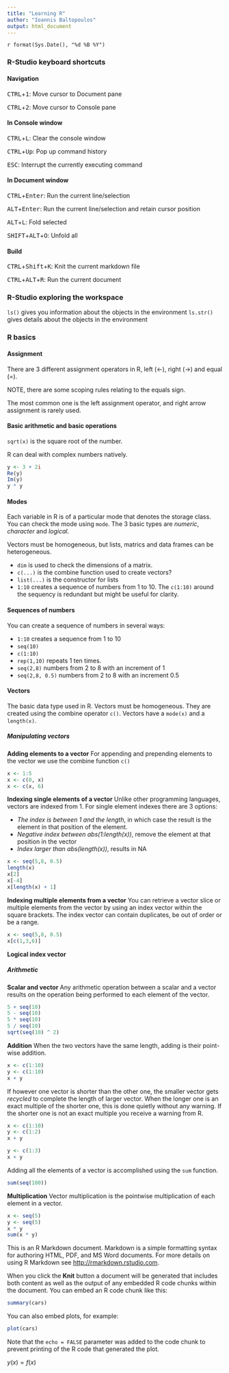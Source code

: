 ```yaml
---
title: "Learning R"
author: "Ioannis Baltopoulos"
output: html_document
---
```

`r format(Sys.Date(), "%d %B %Y")`

### R-Studio keyboard shortcuts

#### Navigation
<kbd>CTRL</kbd>+<kbd>1</kbd>: Move cursor to Document pane

<kbd>CTRL</kbd>+<kbd>2</kbd>: Move cursor to Console pane


#### In Console window
<kbd>CTRL</kbd>+<kbd>L</kbd>: Clear the console window

<kbd>CTRL</kbd>+<kbd>Up</kbd>: Pop up command history

<kbd>ESC</kbd>: Interrupt the currently executing command


#### In Document window
<kbd>CTRL</kbd>+<kbd>Enter</kbd>: Run the current line/selection

<kbd>ALT</kbd>+<kbd>Enter</kbd>: Run the current line/selection and retain cursor position

<kbd>ALT</kbd>+<kbd>L</kbd>: Fold selected

<kbd>SHIFT</kbd>+<kbd>ALT</kbd>+<kbd>O</kbd>: Unfold all

#### Build
<kbd>CTRL</kbd>+<kbd>Shift</kbd>+<kbd>K</kbd>: Knit the current markdown file

<kbd>CTRL</kbd>+<kbd>ALT</kbd>+<kbd>R</kbd>: Run the current document


### R-Studio exploring the workspace
`ls()` gives you information about the objects in the environment
`ls.str()` gives details about the objects in the environment


### R basics

#### Assignment
There are 3 different assignment operators in R, left (<-), right (->) and equal (=). 

NOTE, there are some scoping rules relating to the equals sign.

The most common one is the left assignment operator, and right arrow assignment is rarely used.


#### Basic arithmetic and basic operations
`sqrt(x)` is the square root of the number. 

R can deal with complex numbers natively.
```r
y <- 3 + 2i
Re(y)
Im(y)
y * y
```

#### Modes
Each variable in R is of a particular mode that denotes the storage class. You can check the mode using `mode`. The 3 basic types are *numeric*, *character* and *logical*.

Vectors must be homogeneous, but lists, matrics and data frames can be heterogeneous.

  * `dim` is used to check the dimensions of a matrix.
  * `c(...)` is the combine function used to create vectors?
  * `list(...)` is the constructor for lists
  * `1:10` creates a sequence of numbers from 1 to 10. The `c(1:10)` around the sequency is redundant but might be useful for clarity.

#### Sequences of numbers
You can create a sequence of numbers in several ways:

  * `1:10` creates a sequence from 1 to 10
  * `seq(10)`
  * `c(1:10)`
  * `rep(1,10)` repeats 1 ten times.
  * `seq(2,8)` numbers from 2 to 8 with an increment of 1
  * `seq(2,8, 0.5)` numbers from 2 to 8 with an increment 0.5


#### Vectors
The basic data type used in R. Vectors must be homogeneous. They are created using the combine operator `c()`. Vectors have a `mode(x)` and a `length(x)`. 

##### Manipulating vectors
**Adding elements to a vector**
For appending and prepending elements to the vector we use the combine function `c()`

```r
x <- 1:5
x <- c(0, x)
x <- c(x, 6)
```
**Indexing single elements of a vector**
Unlike other programming languages, vectors are indexed from 1. For single element indexes there are 3 options:

  * *The index is between 1 and the length*, in which case the result is the element in that position of the element.
  * *Negative index between abs(1:length(x))*, remove the element at that position in the vector
  * *Index larger than abs(length(x))*, results in NA
```r
x <- seq(5,8, 0.5)
length(x)
x[2]
x[-4]
x[length(x) + 1]
```

**Indexing multiple elements from a vector**
You can retrieve a vector slice or multiple elements from the vector by using an index vector within the square brackets. The index vector can contain duplicates, be out of order or be a range.
```r
x <- seq(5,8, 0.5)
x[c(1,3,6)]
```

**Logical index vector**


##### Arithmetic
**Scalar and vector**
Any arithmetic operation between a scalar and a vector results on the operation being performed to each element of the vector.

```r
5 + seq(10)
5 - seq(10)
5 * seq(10)
5 / seq(10)
sqrt(seq(10) ^ 2)
```

**Addition**
When the two vectors have the same length, adding is their point-wise addition.

```r
x <- c(1:10)
y <- c(1:10)
x + y
```

If however one vector is shorter than the other one, the smaller vector gets *recycled* to complete the length of larger vector. When the longer one is an exact multiple of the shorter one, this is done quietly without any warning. If the shorter one is not an exact multiple you receive a warning from R.

```r
x <- c(1:10)
y <- c(1:2)
x + y

y <- c(1:3)
x + y
```

Adding all the elements of a vector is accomplished using the `sum` function.

```r
sum(seq(100))
```

**Multiplication**
Vector multiplication is the pointwise multiplication of each element in a vector.

```r
x <- seq(5)
y <- seq(5)
x * y
sum(x * y)
```





This is an R Markdown document. Markdown is a simple formatting syntax for authoring HTML, PDF, and MS Word documents. For more details on using R Markdown see <http://rmarkdown.rstudio.com>.

When you click the **Knit** button a document will be generated that includes both content as well as the output of any embedded R code chunks within the document. You can embed an R code chunk like this:

```r
summary(cars)
```

You can also embed plots, for example:

```r
plot(cars)
```

Note that the `echo = FALSE` parameter was added to the code chunk to prevent printing of the R code that generated the plot.

$y(x) = f(x)$
